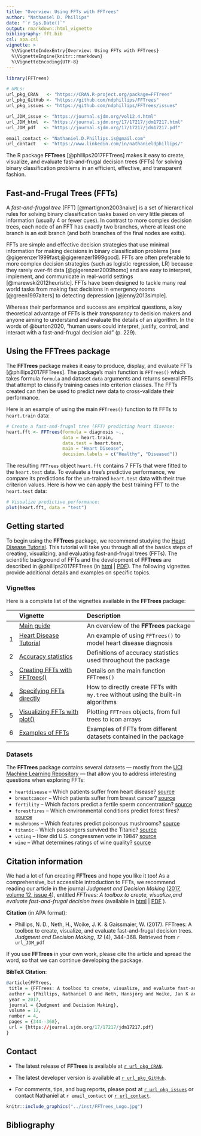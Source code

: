 ```yaml
---
title: "Overview: Using FFTs with FFTrees"
author: "Nathaniel D. Phillips"
date: "`r Sys.Date()`"
output: rmarkdown::html_vignette
bibliography: fft.bib
csl: apa.csl
vignette: >
  %\VignetteIndexEntry{Overview: Using FFTs with FFTrees}
  %\VignetteEngine{knitr::rmarkdown}
  %\VignetteEncoding{UTF-8}
---
```


```r
library(FFTrees)

# URLs:
url_pkg_CRAN   <- "https://CRAN.R-project.org/package=FFTrees"
url_pkg_GitHub <- "https://github.com/ndphillips/FFTrees"
url_pkg_issues <- "https://github.com/ndphillips/FFTrees/issues"

url_JDM_issue <- "https://journal.sjdm.org/vol12.4.html"
url_JDM_html  <- "https://journal.sjdm.org/17/17217/jdm17217.html"
url_JDM_pdf   <- "https://journal.sjdm.org/17/17217/jdm17217.pdf"

email_contact <- "Nathaniel.D.Phillips.is@gmail.com"
url_contact   <- "https://www.linkedin.com/in/nathanieldphillips/"
```

<!-- Brief intro: -->

The R package **FFTrees** [@phillips2017FFTrees] makes it easy to create, visualize, and evaluate fast-and-frugal decision trees\ (FFTs) for solving binary classification problems in an efficient, effective, and transparent fashion. 


## Fast-and-Frugal Trees (FFTs) 

<!-- Defining FFTs: -->

A _fast-and-frugal tree_ (FFT) [@martignon2003naive] is a set of hierarchical rules for solving binary classification tasks based on very little pieces of information (usually\ 4 or fewer cues). 
In contrast to more complex decision trees, each node of an FFT has exactly two branches, where at least one branch is an exit branch (and both branches of the final nodes are exits). 

<!-- Characteristics and benefits of FFTs: -->

FFTs are simple and effective decision strategies that use minimal information for making decisions in binary classification problems [see @gigerenzer1999fast;@gigerenzer1999good]. 
FFTs are often preferable to more complex decision strategies (such as logistic regression, LR) because they rarely over-fit data [@gigerenzer2009homo] and are easy to interpret, implement, and communicate in real-world settings [@marewski2012heuristic]. 
FFTs have been designed to tackle many real world tasks from making fast decisions in emergency rooms [@green1997alters] to detecting depression [@jenny2013simple]. 

<!-- Emphasize transparency: -->

Whereas their performance and success are empirical questions, a key theoretical advantage of FFTs is their _transparency_ to decision makers and anyone aiming to understand and evaluate the details of an algorithm. 
In the words of @burton2020, "human users could interpret, justify, control, and interact with a fast-and-frugal decision aid" (p.\ 229). 


## Using the FFTrees package

The **FFTrees** package makes it easy to produce, display, and evaluate FFTs [@phillips2017FFTrees]. 
The package's main function is `FFTrees()` which takes formula\ `formula` and dataset\ `data` arguments and returns several FFTs that attempt to classify training cases into criterion classes. 
The FFTs created can then be used to predict new data to cross-validate their performance. 

Here is an example of using the main `FFTrees()` function to fit FFTs to `heart.train` data: 

```r
# Create a fast-and-frugal tree (FFT) predicting heart disease:
heart.fft <- FFTrees(formula = diagnosis ~.,
                     data = heart.train,
                     data.test = heart.test,
                     main = "Heart Disease",
                     decision.labels = c("Healthy", "Diseased"))
```

The resulting `FFTrees` object `heart.fft` contains 7\ FFTs that were fitted to the `heart.test` data. 
To evaluate a tree's predictive performance, we compare its predictions for the un-trained `heart.test` data with their true criterion values. 
Here is how we can apply the best training FFT to the `heart.test` data: 

```r
# Visualize predictive performance:
plot(heart.fft, data = "test")
```

## Getting started 

To begin using the **FFTrees** package, we recommend studying the [Heart Disease Tutorial](FFTrees_heart.html). 
This tutorial will take you through all of the basics steps of creating, visualizing, and evaluating fast-and-frugal trees (FFTs). 
The scientific background of FFTs and the development of **FFTrees** are described in @phillips2017FFTrees (in [html](`r url_JDM_html`) | [PDF](`r url_JDM_pdf`)). The following vignettes provide additional details and examples on specific topics. 

### Vignettes

<!-- Table of all vignettes: -->

Here is a complete list of the vignettes available in the **FFTrees** package: 

|   | Vignette | Description |
|--:|:------------------------------|:-------------------------------------------------|
|   | [Main guide](guide.html) | An overview of the **FFTrees** package |
| 1 | [Heart Disease Tutorial](FFTrees_heart.html)   | An example of using `FFTrees()` to model heart disease diagnosis |
| 2 | [Accuracy statistics](FFTrees_accuracy_statistics.html) | Definitions of accuracy statistics used throughout the package |
| 3 | [Creating FFTs with FFTrees()](FFTrees_function.html) | Details on the main function `FFTrees()` |
| 4 | [Specifying FFTs directly](FFTrees_mytree.html)   | How to directly create FFTs with `my.tree` without using the built-in algorithms |
| 5 | [Visualizing FFTs with plot()](FFTrees_plot.html) | Plotting `FFTrees` objects, from full trees to icon arrays |
| 6 | [Examples of FFTs](FFTrees_examples.html) | Examples of FFTs from different datasets contained in the package |


### Datasets

The **FFTrees** package contains several datasets ---\ mostly from the [UCI Machine Learning Repository](http://archive.ics.uci.edu/ml/)\ --- that allow you to address interesting questions when exploring FFTs: 

- `heartdisease` -- Which patients suffer from heart disease? [source](http://archive.ics.uci.edu/ml/datasets/Heart+Disease)
- `breastcancer` -- Which patients suffer from breast cancer? [source](https://archive.ics.uci.edu/ml/datasets/Breast+Cancer+Wisconsin+(Diagnostic))
- `fertility` -- Which factors predict a fertile sperm concentration? [source](https://archive.ics.uci.edu/ml/datasets/Fertility)
- `forestfires` -- Which environmental conditions predict forest fires? [source](http://archive.ics.uci.edu/ml/datasets/Forest+Fires)
- `mushrooms` -- Which features predict poisonous mushrooms? [source](http://archive.ics.uci.edu/ml/datasets/Mushroom)
- `titanic` -- Which passengers survived the Titanic? [source](https://www.encyclopedia-titanica.org) 
- `voting` -- How did U.S. congressmen vote in 1984? [source](https://archive.ics.uci.edu/ml/datasets/Congressional+Voting+Records)
- `wine` -- What determines ratings of wine quality? [source](http://archive.ics.uci.edu/ml/datasets/Wine)


## Citation information

We had a lot of fun creating **FFTrees** and hope you like it too! 
As a comprehensive, but accessible introduction to FFTs, we recommend reading our article in the journal _Judgment and Decision Making_ ([2017, volume\ 12, issue\ 4](`r url_JDM_issue`)), entitled _FFTrees: A toolbox to create, visualize,and evaluate fast-and-frugal decision trees_ (available in [html](`r url_JDM_html`) | [PDF](`r url_JDM_pdf`)\ ).  

**Citation** (in APA format): 

- Phillips, N. D., Neth, H., Woike, J. K. & Gaissmaier, W. (2017). 
FFTrees: A toolbox to create, visualize, and evaluate fast-and-frugal decision trees. 
_Judgment and Decision Making_, _12_ (4), 344–368. 
Retrieved from `r url_JDM_pdf`

If you use **FFTrees** in your own work, please cite the article and spread the word, so that we can continue developing the package. 

**BibTeX Citation**: 

```r
@article{FFTrees,
 title = {FFTrees: A toolbox to create, visualize, and evaluate fast-and-frugal decision trees},
 author = {Phillips, Nathaniel D and Neth, Hansjörg and Woike, Jan K and Gaissmaier, Wolfgang},
 year = 2017, 
 journal = {Judgment and Decision Making},
 volume = 12,
 number = 4,
 pages = {344--368},
 url = {https://journal.sjdm.org/17/17217/jdm17217.pdf}
}
```


## Contact

- The latest release of **FFTrees** is available at [`r url_pkg_CRAN`](`r url_pkg_CRAN`). 

- The latest developer version is available at [`r url_pkg_GitHub`](`r url_pkg_GitHub`). 

- For comments, tips, and bug reports, please post at [`r url_pkg_issues`](`r url_pkg_issues`) or contact Nathaniel at `r email_contact` or [`r url_contact`](`r url_contact`). 

<!-- Logo: -->

```r
knitr::include_graphics("../inst/FFTrees_Logo.jpg")
```

## Bibliography
